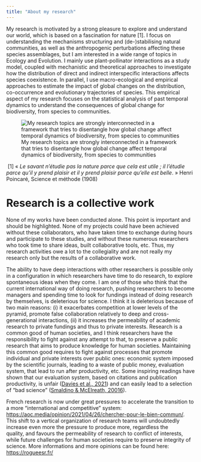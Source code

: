 ```yaml
---
title: "About my research"
---
```


My research is motivated by a strong pleasure to explore and understand our world, which is based on a fascination for nature \[1\]. I focus on understanding the mechanisms structuring and (de-)stabilising natural communities, as well as the anthropogenic perturbations affecting these species assemblages, but I am interested in a wide range of topics in Ecology and Evolution. I mainly use plant-pollinator interactions as a study model, coupled with mechanistic and theoretical approaches to investigate how the distribution of direct and indirect interspecific interactions affects species coexistence. In parallel, I use macro-ecological and empirical approaches to estimate the impact of global changes on the distribution, co-occurrence and evolutionary trajectories of species. This empirical aspect of my research focuses on the statistical analysis of past temporal dynamics to understand the consequences of global change for biodiversity, from species to communities.

![My research topics are strongly interconnected in a framework that tries to disentangle how global change affect temporal dynamics of biodiversity, from species to communities](images/schéma_général.png){fig-align="center"}

 \[1\] « *Le savant n'étudie pas la nature parce que cela est utile ; il l'étudie parce qu'il y prend plaisir et il y prend plaisir parce qu'elle est belle*. » Henri Poincaré, Science et méthode (1908)

# Research is a collective work

None of my works have been conducted alone. This point is important and should be highlighted. None of my projects could have been achieved without these collaborators, who have taken time to exchange during hours and participate to these studies, and without these numerous researchers who took time to share ideas, built collaborative tools, etc. Thus, my research activities owe a lot to the collegiality and are not really my research only but the results of a collaborative work. 

The ability to have deep interactions with other researchers is possible only in a configuration in which researchers have time to do research, to explore spontaneous ideas when they come. I am one of those who think that the current international way of doing research, pushing researchers to become managers and spending time to look for fundings instead of doing research by themselves, is deleterious for science. I think it is deleterious because of two main reasons: (i) it exacerbates competition at lower levels of the pyramid, promote false collaboration relatively to deep and cross-generational interactions, (ii) it increases the permeability of academic research to private fundings and thus to private interests. Research is a common good of human societies, and I think researchers have the responsibility to fight against any attempt to that, to preserve a public research that aims to produce knowledge for human societies. Maintaining this common good requires to fight against processes that promote individual and private interests over public ones: economic system imposed by the scientific journals, leading to a waste of public money, evaluation system, that lead to run after productivity, etc. Some inspiring readings have shown that our evaluation system, based on citations and publication productivity, is unfair ([Davies et al., 2021](https://journals.plos.org/plosbiology/article?id=10.1371/journal.pbio.3001282)) and can easily lead to a selection of "bad science" ([Smaldino & McElreath, 20016](https://royalsocietypublishing.org/doi/10.1098/rsos.160384)).

French research is now under great pressures to accelerate the transition to a more "international and competitive" system: <https://aoc.media/opinion/2021/04/26/chercher-pour-le-bien-commun/>. This shift to a vertical organization of research teams will undoubtedly increase even more the pressure to produce more, regardless the quality, and favours the permeability of research to conflict of interests, while future challenges for human societies require to preserve integrity of science. More informations and more opinions can be found here: <https://rogueesr.fr/>
